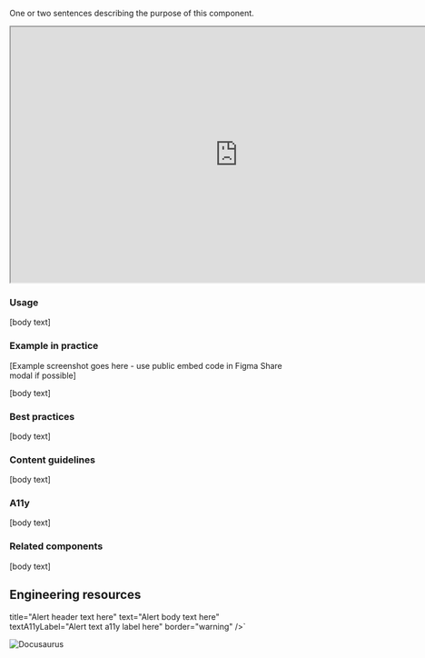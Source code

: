 



One or two sentences describing the purpose of this component.

<iframe width="800" height="450" alt="alt text goes here" src="https://www.figma.com/embed?embed_host=share&url=https%3A%2F%2Fwww.figma.com%2Ffile%2FQVLPB3eOunmKrgQOuOt0SU%2FVAMobile-DesignLibrary1.0-%25F0%259F%2593%2590%3Fnode-id%3D638%253A1966%26t%3Diqk24DBhrvJTq9ln-1" allowfullscreen></iframe>

### Usage
[body text]

### Example in practice
[Example screenshot goes here - use public embed code in Figma Share modal if possible]

[body text]

### Best practices
[body text]

### Content guidelines
[body text]

### A11y
[body text]

### Related components
[body text]

## Engineering resources

  title="Alert header text here" 
  text="Alert body text here"
  textA11yLabel="Alert text a11y label here"
  border="warning"
/>`

![Docusaurus](/img/components/AlertBox.png)

<ComponentTopInfo componentName="AlertBox" example={exampleString} codeString={AlertBoxString} />






